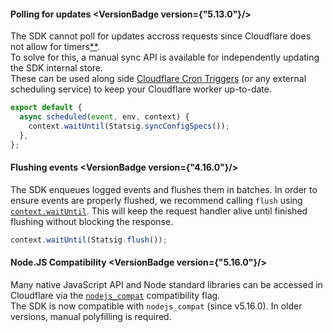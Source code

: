 
#### Polling for updates <VersionBadge version={"5.13.0"}/>
The SDK cannot poll for updates accross requests since Cloudflare does not allow for timers[**](https://developers.cloudflare.com/workers/reference/security-model/#step-1-disallow-timers-and-multi-threading). <br />
To solve for this, a manual sync API is available for independently updating the SDK internal store. <br />
These can be used along side [Cloudflare Cron Triggers](https://developers.cloudflare.com/workers/configuration/cron-triggers/) (or any external scheduling service) to keep your Cloudflare worker up-to-date.
```javascript
export default {
  async scheduled(event, env, context) {
    context.waitUntil(Statsig.syncConfigSpecs());
  },
};
```

#### Flushing events <VersionBadge version={"4.16.0"}/>
The SDK enqueues logged events and flushes them in batches. In order to ensure events are properly flushed, we recommend calling `flush` using [`context.waitUntil`](https://developers.cloudflare.com/workers/runtime-apis/handlers/fetch/#contextwaituntil).
This will keep the request handler alive until finished flushing without blocking the response.
```javascript
context.waitUntil(Statsig.flush());
```

#### Node.JS Compatibility <VersionBadge version={"5.16.0"}/>
Many native JavaScript API and Node standard libraries can be accessed in Cloudflare via the [`nodejs_compat`](https://developers.cloudflare.com/workers/runtime-apis/nodejs/) compatibility flag. <br />
The SDK is now compatible with `nodejs_compat` (since v5.16.0). In older versions, manual polyfilling is required.